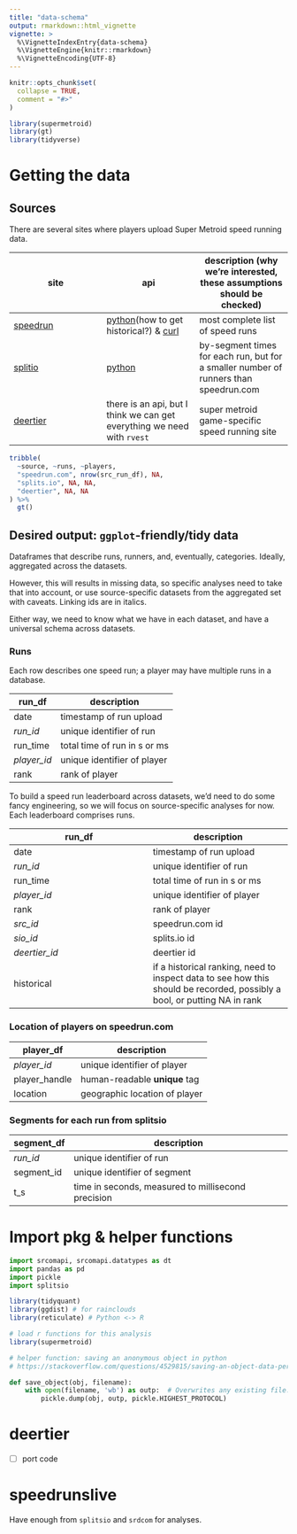 ```yaml
---
title: "data-schema"
output: rmarkdown::html_vignette
vignette: >
  %\VignetteIndexEntry{data-schema}
  %\VignetteEngine{knitr::rmarkdown}
  %\VignetteEncoding{UTF-8}
---
```


```r
knitr::opts_chunk$set(
  collapse = TRUE,
  comment = "#>"
)
```

```r
library(supermetroid)
library(gt)
library(tidyverse)

```



# Getting the data

## Sources

There are several sites where players upload Super Metroid speed running data.

site | api | description (why we're interested, these assumptions should be checked) | runs | players
- | - | - 
[speedrun](https://www.speedrun.com/supermetroid?h=Any&x=9d8v96lk)| [python](https://github.com/blha303/srcomapi)(how to get historical?) & [curl](https://github.com/glacials/splits-io/blob/master/docs/api.md) | most complete list of speed runs
[splitio](https://splits.io/) | [python](https://github.com/splitio/python-api) | by-segment times for each run, but for a smaller number of runners than speedrun.com
[deertier](https://deertier.com/) | there is an api, but I think we can get everything we need with `rvest` | super metroid game-specific speed running site 

```r

tribble(
  ~source, ~runs, ~players,
  "speedrun.com", nrow(src_run_df), NA,
  "splits.io", NA, NA,
  "deertier", NA, NA
) %>% 
  gt()

```



## Desired output: `ggplot`-friendly/tidy data

Dataframes that describe runs, runners, and, eventually, categories. Ideally, aggregated across the datasets. 

However, this will results in missing data, so specific analyses need to take that into account, or use source-specific datasets from the aggregated set with caveats. Linking ids are in italics.

Either way, we need to know what we have in each dataset, and have a universal schema across datasets.

### Runs 

Each row describes one speed run; a player may have multiple runs in a database. 

run_df | description 
- | - 
date | timestamp of run upload
*run_id* | unique identifier of run
run_time | total time of run in s or ms
*player_id* | unique identifier of player
rank | rank of player

To build a speed run leaderboard across datasets, we'd need to do some fancy engineering, so we will focus on source-specific analyses for now. Each leaderboard comprises runs.

run_df | description 
- | - 
date | timestamp of run upload
*run_id* | unique identifier of run
run_time | total time of run in s or ms
*player_id* | unique identifier of player
rank | rank of player
*src_id* | speedrun.com id
*sio_id* | splits.io id
*deertier_id* | deertier id
historical | if a historical ranking, need to inspect data to see how this should be recorded, possibly a bool, or putting NA in rank   

### Location of players on speedrun.com

player_df | description
- | -
*player_id* | unique identifier of player
player_handle | human-readable **unique** tag
location | geographic location of player

### Segments for each run from splitsio

segment_df | description
- | - 
*run_id* | unique identifier of run
segment_id | unique identifier of segment
t_s | time in seconds, measured to millisecond precision

# Import pkg & helper functions

```python
import srcomapi, srcomapi.datatypes as dt
import pandas as pd
import pickle
import splitsio

```

```r
library(tidyquant)
library(ggdist) # for rainclouds
library(reticulate) # Python <-> R

# load r functions for this analysis
library(supermetroid)


```


```python
# helper function: saving an anonymous object in python 
# https://stackoverflow.com/questions/4529815/saving-an-object-data-persistence

def save_object(obj, filename):
    with open(filename, 'wb') as outp:  # Overwrites any existing file.
        pickle.dump(obj, outp, pickle.HIGHEST_PROTOCOL)

```



# deertier

- [ ] port code 

# speedrunslive

Have enough from `splitsio` and `srdcom` for analyses.
